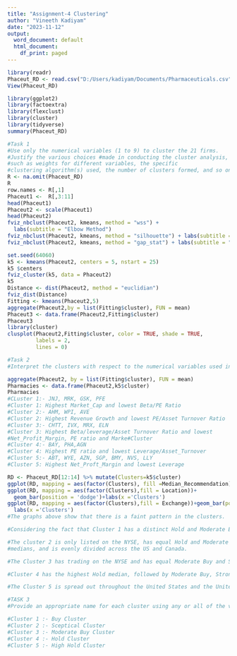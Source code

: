 ---
title: "Assignment-4 Clustering"
author: "Vineeth Kadiyam"
date: "2023-11-12"
output:
  word_document: default
  html_document:
    df_print: paged
---
```{r}
library(readr)
Phaceut_RD <- read.csv("D:/Users/kadiyam/Documents/Pharmaceuticals.csv")
View(Phaceut_RD)
```

```{r}
library(ggplot2)
library(factoextra)
library(flexclust)
library(cluster)
library(tidyverse)
summary(Phaceut_RD)

#Task 1
#Use only the numerical variables (1 to 9) to cluster the 21 firms. 
#Justify the various choices #made in conducting the cluster analysis, 
#such as weights for different variables, the specific 
#clustering algorithm(s) used, the number of clusters formed, and so on. 
R <- na.omit(Phaceut_RD)
R
row.names <- R[,1]
Phaceut1 <-  R[,3:11]
head(Phaceut1)
Phaceut2 <- scale(Phaceut1)
head(Phaceut2)
fviz_nbclust(Phaceut2, kmeans, method = "wss") +
  labs(subtitle = "Elbow Method")
fviz_nbclust(Phaceut2, kmeans, method = "silhouette") + labs(subtitle = "Silhouette Method")
fviz_nbclust(Phaceut2, kmeans, method = "gap_stat") + labs(subtitle = "Gap Stat Method")
```
```{r}
set.seed(64060)
k5 <- kmeans(Phaceut2, centers = 5, nstart = 25)
k5 $centers
fviz_cluster(k5, data = Phaceut2)
k5
Distance <- dist(Phaceut2, method = "euclidian")
fviz_dist(Distance)
Fitting <- kmeans(Phaceut2,5)
aggregate(Phaceut2,by = list(Fitting$cluster), FUN = mean)
Phaceut3 <- data.frame(Phaceut2,Fitting$cluster)
Phaceut3
library(cluster)
clusplot(Phaceut2,Fitting$cluster, color = TRUE, shade = TRUE, 
         labels = 2,
         lines = 0)
```


```{r}
#Task 2
#Interpret the clusters with respect to the numerical variables used in forming the clusters. Is there a pattern in the clusters with respect to the numerical variables (10 to 12)? (those \n #not used in forming the clusters)

aggregate(Phaceut2, by = list(Fitting$cluster), FUN = mean)
Pharmacies <- data.frame(Phaceut2,k5$cluster)
Pharmacies
#CLuster 1:- JNJ, MRK, GSK, PFE
#Cluster 1: Highest Market_Cap and lowest Beta/PE Ratio
#Cluster 2:- AHM, WPI, AVE
#Cluster 2: Highest Revenue Growth and lowest PE/Asset Turnover Ratio
#Cluster 3:- CHTT, IVX, MRX, ELN
#Cluster 3: Highest Beta/leverage/Asset Turnover Ratio and lowest 
#Net_Profit_Margin, PE ratio and Marke#Cluster
#Cluster 4:- BAY, PHA,AGN
#Cluster 4: Highest PE ratio and lowest Leverage/Asset_Turnover
#Cluster 5:- ABT, WYE, AZN, SGP, BMY, NVS, LLY
#Cluster 5: Highest Net_Proft_Margin and lowest Leverage
```


```{r}

RD <- Phaceut_RD[12:14] %>% mutate(Clusters=k5$cluster)
ggplot(RD, mapping = aes(factor(Clusters), fill =Median_Recommendation))+geom_bar(position='dodge')+labs(x ='Clusters')
ggplot(RD, mapping = aes(factor(Clusters),fill = Location))+
  geom_bar(position = 'dodge')+labs(x ='Clusters')
ggplot(RD, mapping = aes(factor(Clusters),fill = Exchange))+geom_bar(position = 'dodge')+
  labs(x ='Clusters')
#The graphs above show that there is a faint pattern in the clusters.

#Considering the fact that Cluster 1 has a distinct Hold and Moderate Buy median, a different count from the US and Germany, and a different nation count, the firms are evenly distributed throughout AMEX,NASDAQ, and NYSE.

#The cluster 2 is only listed on the NYSE, has equal Hold and Moderate Buy 
#medians, and is evenly divided across the US and Canada.

#The Cluster 3 has trading on the NYSE and has equal Moderate Buy and Sell medians, as well as a distinct count from France, Ireland, and the United States.

#Cluster 4 has the highest Hold median, followed by Moderate Buy, Strong Buy, and Hold medians. They are from the United States, the United Kingdom, and Switzerland, and they are traded on the New York Stock Exchange.

#The Cluster 5 is spread out throughout the United States and the United Kingdom, has the same hold and moderate buy medians, and is also traded on the NYSE.
```


```{r}
#TASK 3
#Provide an appropriate name for each cluster using any or all of the variables in the dataset. 

#Cluster 1 :- Buy Cluster
#Cluster 2 :- Sceptical Cluster
#Cluster 3 :- Moderate Buy Cluster
#Cluster 4 :- Hold Cluster
#Cluster 5 :- High Hold Cluster 
```
